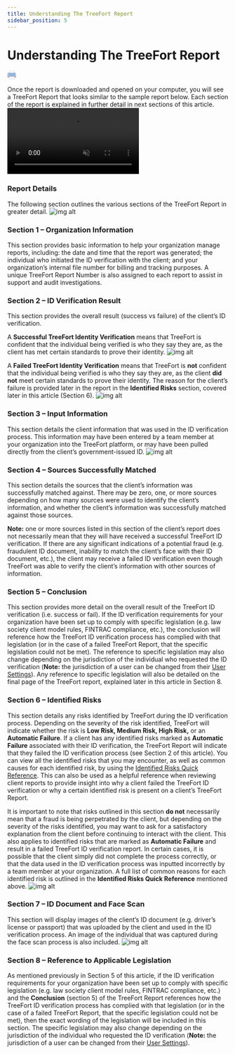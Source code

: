 ```yaml
---
title: Understanding The TreeFort Report
sidebar_position: 5
---
```


# Understanding The TreeFort Report
[<svg xmlns="http://www.w3.org/2000/svg" viewBox="0 0 80 80" width="20px"><path fill="#66798f" d="M14 16H66V24H14z"></path><path fill="#b0c1d4" d="M8,63.5c-3,0-5.5-2.5-5.5-5.5V26c0-3,2.5-5.5,5.5-5.5h64c3,0,5.5,2.5,5.5,5.5v32 c0,3-2.5,5.5-5.5,5.5H8z"></path><path fill="#66798f" d="M72,21c2.8,0,5,2.2,5,5v32c0,2.8-2.2,5-5,5H8c-2.8,0-5-2.2-5-5V26c0-2.8,2.2-5,5-5H72 M72,20H8 c-3.3,0-6,2.7-6,6v32c0,3.3,2.7,6,6,6h64c3.3,0,6-2.7,6-6V26C78,22.7,75.3,20,72,20L72,20z"></path><path fill="#fff" d="M16.5 2.5H63.5V23.5H16.5z"></path><path fill="#788b9c" d="M63,3v20H17V3H63 M64,2H16v22h48V2L64,2z"></path><path fill="#8bb7f0" d="M22,41.5c-3,0-5.5-2.5-5.5-5.5V20.5h47V36c0,3-2.5,5.5-5.5,5.5H22z"></path><path fill="#4e7ab5" d="M63,21v15c0,2.8-2.2,5-5,5H22c-2.8,0-5-2.2-5-5V21H63 M64,20H16v16c0,3.3,2.7,6,6,6h36 c3.3,0,6-2.7,6-6V20L64,20z"></path><path fill="#fff" d="M16.5 50.5H63.5V77.5H16.5z"></path><path fill="#788b9c" d="M63,51v26H17V51H63 M64,50H16v28h48V50L64,50z"></path><path fill="#d6e3ed" d="M17 52H63V56H17z"></path><path fill="#788b9c" d="M26 59H54V60H26zM26 67H54V68H26z"></path><g><path fill="#ffeea3" d="M70 28A2 2 0 1 0 70 32A2 2 0 1 0 70 28Z"></path></g><path fill="#66798f" d="M17,56v-4h46v4h2c1.7,0,3-1.3,3-3l0,0c0-1.7-1.3-3-3-3H15c-1.7,0-3,1.3-3,3l0,0c0,1.7,1.3,3,3,3H17z"></path></svg>](/Assets/file/getting-started-treeFortReport.pdf)

Once the report is downloaded and opened on your computer, you will see a TreeFort Report that looks similar to the sample report below. Each section of the report is explained in further detail in next sections of this article.
<video autoplay    controls    loop    muted    src="https://treefort.tech/wp-content/uploads/2021/01/25-1.webm"></video>

### Report Details

The following section outlines the various sections of the TreeFort Report in greater detail.
![img alt](/img/getting-started/getting-started-15.png)

### Section 1 – Organization Information
This section provides basic information to help your organization manage reports, including: the date and time that the report was generated; the individual who initiated the ID verification with the client; and your organization’s internal file number for billing and tracking purposes. A unique TreeFort Report Number is also assigned to each report to assist in support and audit investigations.

### Section 2 – ID Verification Result
This section provides the overall result (success vs failure) of the client’s ID verification.

A **Successful TreeFort Identity Verification** means that TreeFort is confident that the individual being verified is who they say they are, as the client has met certain standards to prove their identity.
![img alt](/img/getting-started/validation-successful.png)

A **Failed TreeFort Identity Verification** means that TreeFort is **not** confident that the individual being verified is who they say they are, as the client **did not** meet certain standards to prove their identity. The reason for the client’s failure is provided later in the report in the **Identified Risks** section, covered later in this article (Section 6).
![img alt](/img/getting-started/validation-failed.png)

### Section 3 – Input Information
This section details the client information that was used in the ID verification process. This information may have been entered by a team member at your organization into the TreeFort platform, or may have been pulled directly from the client’s government-issued ID.
![img alt](/img/getting-started/input-information.png)

### Section 4 – Sources Successfully Matched
This section details the sources that the client’s information was successfully matched against. There may be zero, one, or more sources depending on how many sources were used to identify the client’s information, and whether the client’s information was successfully matched against those sources.

**Note:** one or more sources listed in this section of the client’s report does not necessarily mean that they will have received a successful TreeFort ID verification. If there are any significant indications of a potential fraud (e.g. fraudulent ID document, inability to match the client’s face with their ID document, etc.), the client may receive a failed ID verification even though TreeFort was able to verify the client’s information with other sources of information.

### Section 5 – Conclusion
This section provides more detail on the overall result of the TreeFort ID verification (i.e. success or fail). If the ID verification requirements for your organization have been set up to comply with specific legislation (e.g. law society client model rules, FINTRAC compliance, etc.), the conclusion will reference how the TreeFort ID verification process has complied with that legislation (or in the case of a failed TreeFort Report, that the specific legislation could not be met). The reference to specific legislation may also change depending on the jurisdiction of the individual who requested the ID verification (**Note:** the jurisdiction of a user can be changed from their [User Settings](/docs/account-setup-and-management/user-settings/)). Any reference to specific legislation will also be detailed on the final page of the TreeFort report, explained later in this article in Section 8.

### Section 6 – Identified Risks
This section details any risks identified by TreeFort during the ID verification process. Depending on the severity of the risk identified, TreeFort will indicate whether the risk is **Low Risk, Medium Risk, High Risk,** or an **Automatic Failure**. If a client has any identified risks marked as **Automatic Failure** associated with their ID verification, the TreeFort Report will indicate that they failed the ID verification process (see Section 2 of this article). You can view all the identified risks that you may encounter, as well as common causes for each identified risk, by using the [Identified Risks Quick Reference](/docs/resources/identified-risks-quick-reference). This can also be used as a helpful reference when reviewing client reports to provide insight into why a client failed the TreeFort ID verification or why a certain identified risk is present on a client’s TreeFort Report.

It is important to note that risks outlined in this section **do not** necessarily mean that a fraud is being perpetrated by the client, but depending on the severity of the risks identified, you may want to ask for a satisfactory explanation from the client before continuing to interact with the client. This also applies to identified risks that are marked as **Automatic Failure** and result in a failed TreeFort ID verification report. In certain cases, it is possible that the client simply did not complete the process correctly, or that the data used in the ID verification process was inputted incorrectly by a team member at your organization. A full list of common reasons for each identified risk is outlined in the **Identified Risks Quick Reference** mentioned above.
![img alt](/img/getting-started/identify-risk.png)

### Section 7 – ID Document and Face Scan
This section will display images of the client’s ID document (e.g. driver’s license or passport) that was uploaded by the client and used in the ID verification process. An image of the individual that was captured during the face scan process is also included.
![img alt](/img/getting-started/id-doc.png)


### Section 8 – Reference to Applicable Legislation
As mentioned previously in Section 5 of this article, if the ID verification requirements for your organization have been set up to comply with specific legislation (e.g. law society client model rules, FINTRAC compliance, etc.) and the **Conclusion** (section 5) of the TreeFort Report references how the TreeFort ID verification process has complied with that legislation (or in the case of a failed TreeFort Report, that the specific legislation could not be met), then the exact wording of the legislation will be included in this section. The specific legislation may also change depending on the jurisdiction of the individual who requested the ID verification (**Note:** the jurisdiction of a user can be changed from their [User Settings](/docs/account-setup-and-management/user-settings)).